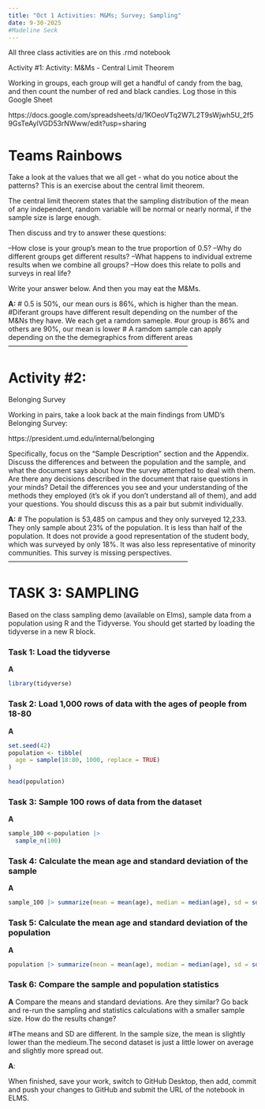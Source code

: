 ```yaml
---
title: "Oct 1 Activities: M&Ms; Survey; Sampling"
date: 9-30-2025
#Madeline Seck 
---
```


All three class activities are on this .rmd notebook

Activity #1: Activity: M&Ms - Central Limit Theorem

Working in groups, each group will get a handful of candy from the bag, and then count the number of red and black candies. Log those in this Google Sheet 

https://docs.google.com/spreadsheets/d/1KOeoVTq2W7L2T9sWjwh5U_2f59GsTeAylVGD53rNWww/edit?usp=sharing

# Teams Rainbows

Take a look at the values that we all get - what do you notice about the patterns? This is an exercise about the central limit theorem. 

The central limit theorem states that the sampling distribution of the mean of any independent, random variable will be normal or nearly normal, if the sample size is large enough.

Then discuss and try to answer these questions:

--How close is your group's mean to the true proportion of 0.5?
--Why do different groups get different results?
--What happens to individual extreme results when we combine all groups?
--How does this relate to polls and surveys in real life?

Write your answer below. And then you may eat the M&Ms.

**A:**
# 0.5 is 50%, our mean ours is 86%, which is higher than the mean. 
#Diferant groups have different result depending on the number of the M&Ns they have. We each get a ramdom sameple. 
#our group is 86% and others are 90%, our mean is lower 
# A ramdom sample can apply depending on the the demegraphics from different areas 
------------------------------------------------------------------------------

# Activity #2:

Belonging Survey

Working in pairs, take a look back at the main findings from UMD's Belonging Survey:

https://president.umd.edu/internal/belonging


Specifically, focus on the "Sample Description" section and the Appendix. Discuss the differences and between the population and the sample, and what the document says about how the survey attempted to deal with them. Are there any decisions described in the document that raise questions in your minds? Detail the differences you see and your understanding of the methods they employed (it's ok if you don't understand all of them), and add your questions. You should discuss this as a pair but submit individually.

**A:**
# The population is 53,485 on campus and they only surveyed 12,233. They only sample about 23% of the population. It is less than half of the population. It does not provide a good representation of the student body, which was surveyed by only 18%. It was also less representative of minority communities. This survey is missing perspectives. ------------------------------------------------------------------------------

# TASK 3: SAMPLING

Based on the class sampling demo (available on Elms), sample data from a population using R and the Tidyverse. You should get started by loading the tidyverse in a new R block.

### Task 1: Load the tidyverse

**A**
```r
library(tidyverse)

```


### Task 2: Load 1,000 rows of data with the ages of people from 18-80

**A**
```r
set.seed(42)
population <- tibble(
  age = sample(18:80, 1000, replace = TRUE)
)

head(population)
```

### Task 3: Sample 100 rows of data from the dataset
**A**
```r
sample_100 <-population |> 
  sample_n(100)
```


### Task 4: Calculate the mean age and standard deviation of the sample
**A**
```r
sample_100 |> summarize(mean = mean(age), median = median(age), sd = sd(age))


```


### Task 5: Calculate the mean age and standard deviation of the population
**A**
```r

population |> summarize(mean = mean(age), median = median(age), sd = sd(age))

```


### Task 6: Compare the sample and population statistics
**A**
Compare the means and standard deviations. Are they similar? Go back and re-run the sampling and statistics calculations with a smaller sample size. How do the results change?

#The means and SD are different. In the sample size, the mean is slightly lower than the medieum.The second dataset is just a little lower on average and slightly more spread out.  

**A**:

When finished, save your work, switch to GitHub Desktop, then add, commit and push your changes to GitHub and submit the URL of the notebook in ELMS.
